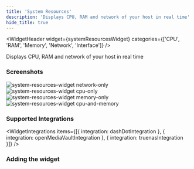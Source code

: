 ```yaml
---
title: 'System Resources'
description: 'Displays CPU, RAM and network of your host in real time'
hide_title: true
---
```




<WidgetHeader
  widget={systemResourcesWidget}
  categories={['CPU', 'RAM', 'Memory', 'Network', 'Interface']}
/>

Displays CPU, RAM and network of your host in real time

### Screenshots


<div className='flex gap-1'>
  <div className='flex flex-col gap-1'>
    <img src={network} alt="system-resources-widget network-only" width={256 + 4} height={128} />
    <div className='flex gap-1'>
      <img src={cpu} alt="system-resources-widget cpu-only" width={128} height={128} />
      <img src={memory} alt="system-resources-widget memory-only" width={128} height={128} />
    </div>
  </div>
  <img src={cpuAndMemory} alt="system-resources-widget cpu-and-memory" width={256 + 4} height={256 + 4} />
</div>

### Supported Integrations

<WidgetIntegrations items={[{
  integration: dashDotIntegration
}, {
  integration: openMediaVaultIntegration
}, {
  integration: truenasIntegration
}]} />

### Adding the widget

<AddingWidget />

